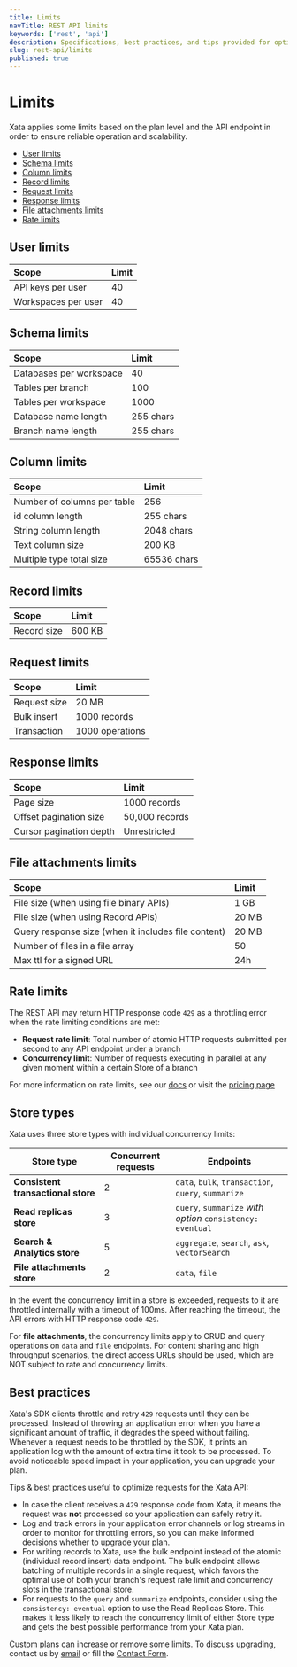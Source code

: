 ```yaml
---
title: Limits
navTitle: REST API limits
keywords: ['rest', 'api']
description: Specifications, best practices, and tips provided for optimizing requests
slug: rest-api/limits
published: true
---
```


# Limits

Xata applies some limits based on the plan level and the API endpoint in order to ensure reliable operation and scalability.

- [User limits](#user-limits)
- [Schema limits](#schema-limits)
- [Column limits](#column-limits)
- [Record limits](#record-limits)
- [Request limits](#request-limits)
- [Response limits](#response-limits)
- [File attachments limits](#file-attachments-limits)
- [Rate limits](#rate-limits)

## User limits

| Scope               | Limit |
| :------------------ | :---- |
| API keys per user   | 40    |
| Workspaces per user | 40    |

## Schema limits

| Scope                   | Limit     |
| :---------------------- | :-------- |
| Databases per workspace | 40        |
| Tables per branch       | 100       |
| Tables per workspace    | 1000      |
| Database name length    | 255 chars |
| Branch name length      | 255 chars |

## Column limits

| Scope                       | Limit       |
| :-------------------------- | :---------- |
| Number of columns per table | 256         |
| id column length            | 255 chars   |
| String column length        | 2048 chars  |
| Text column size            | 200 KB      |
| Multiple type total size    | 65536 chars |

## Record limits

| Scope       | Limit  |
| :---------- | :----- |
| Record size | 600 KB |

## Request limits

| Scope        | Limit           |
| :----------- | :-------------- |
| Request size | 20 MB           |
| Bulk insert  | 1000 records    |
| Transaction  | 1000 operations |

## Response limits

| Scope                   | Limit          |
| :---------------------- | :------------- |
| Page size               | 1000 records   |
| Offset pagination size  | 50,000 records |
| Cursor pagination depth | Unrestricted   |

## File attachments limits

| Scope                                               | Limit |
| :-------------------------------------------------- | :---- |
| File size (when using file binary APIs)             | 1 GB  |
| File size (when using Record APIs)                  | 20 MB |
| Query response size (when it includes file content) | 20 MB |
| Number of files in a file array                     | 50    |
| Max ttl for a signed URL                            | 24h   |

## Rate limits

The REST API may return HTTP response code `429` as a throttling error when the rate limiting conditions are met:

- **Request rate limit**: Total number of atomic HTTP requests submitted per second to any API endpoint under a branch
- **Concurrency limit**: Number of requests executing in parallel at any given moment within a certain Store of a branch

For more information on rate limits, see our [docs](/docs/concepts/pricing) or visit the [pricing page](/pricing)

## Store types

Xata uses three store types with individual concurrency limits:

| Store type                         | Concurrent requests | Endpoints                                                  |
| ---------------------------------- | ------------------- | ---------------------------------------------------------- |
| **Consistent transactional store** | 2                   | `data`, `bulk`, `transaction`, `query`, `summarize`        |
| **Read replicas store**            | 3                   | `query`, `summarize` _with option_ `consistency: eventual` |
| **Search & Analytics store**       | 5                   | `aggregate`, `search`, `ask`, `vectorSearch`               |
| **File attachments store**         | 2                   | `data`, `file`                                             |

In the event the concurrency limit in a store is exceeded, requests to it are throttled internally with a timeout of 100ms. After reaching the timeout, the API errors with HTTP response code `429`.

For **file attachments**, the concurrency limits apply to CRUD and query operations on `data` and `file` endpoints. For content sharing and high throughput scenarios, the direct access URLs should be used, which are NOT subject to rate and concurrency limits.

## Best practices

Xata's SDK clients throttle and retry `429` requests until they can be processed. Instead of throwing an application error when you have a significant amount of traffic, it degrades the speed without failing. Whenever a request needs to be throttled by the SDK, it prints an application log with the amount of extra time it took to be processed. To avoid noticeable speed impact in your application, you can upgrade your plan.

Tips & best practices useful to optimize requests for the Xata API:

- In case the client receives a `429` response code from Xata, it means the request was **not** processed so your application can safely retry it.
- Log and track errors in your application error channels or log streams in order to monitor for throttling errors, so you can make informed decisions whether to upgrade your plan.
- For writing records to Xata, use the bulk endpoint instead of the atomic (individual record insert) data endpoint. The bulk endpoint allows batching of multiple records in a single request, which favors the optimal use of both your branch's request rate limit and concurrency slots in the transactional store.
- For requests to the `query` and `summarize` endpoints, consider using the `consistency: eventual` option to use the Read Replicas Store. This makes it less likely to reach the concurrency limit of either Store type and gets the best possible performance from your Xata plan.

Custom plans can increase or remove some limits. To discuss upgrading, contact us by [email](mailto:support@xata.io) or fill the [Contact Form](https://support.xata.io/hc/en-us/requests/new).
